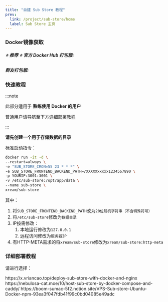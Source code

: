 ```yaml
---
title: "自建 Sub Store 教程"
prev:
  link: /project/sub-store/home
  label: Sub Store 主页
---
```



### Docker镜像获取

##### ⭐️ 推荐 ⭐️ 官方 Docker Hub 打包版:

<LinkCard
  title="Docker Hub: xream/sub-store"
  description="由开发者之一 xream 打包的 Docker 镜像"
  href="https://hub.docker.com/r/xream/sub-store"
/>

##### 群友打包版:

<LinkCard
  title="Docker Hub: lin8666/sub-store"
  description="由 折腾啥 群组的群友 打包的 Docker 镜像"
  href="https://hub.docker.com/r/xream/sub-store"
/>

### 快速教程

:::note

此部分适用于 **熟练使用 Docker 的用户**

普通用户请导航至下方[详细部署教程](#详细部署教程)

:::

**请先创建一个用于存储数据的目录**

标准启动指令：
```bash
docker run -it -d \
--restart=always \
-e "SUB_STORE_CRON=55 23 * * *" \
-e SUB_STORE_FRONTEND_BACKEND_PATH=/XXXXXxxxxx1234567890 \
-p YOURIP:3001:3001 \
-v /etc/sub-store:/opt/app/data \
--name sub-store \
xream/sub-store
```

其中：
1. 将`SUB_STORE_FRONTEND_BACKEND_PATH`改为`20位随机字符串（不含特殊符号）`
2. 将`/etc/sub-store`修改为`数据目录`
3. IP按需修改：
    1. 本地运行修改为`127.0.0.1`
    2. 远程访问修改为`服务器IP`
4. 有HTTP-META需求的将`xream/sub-store`修改为`xream/sub-store:http-meta`

### 详细部署教程

请进行选择：

<Tabs>
  <TabItem label="宝塔面板" icon="star">
    <Tabs>
      <TabItem label="Docker + nginx" icon="star">
        https://x.vriancao.top/deploy-sub-store-with-docker-and-nginx
      </TabItem>
    </Tabs>
  </TabItem>
  <TabItem label="命令行" icon="moon">
    <Tabs>
      <TabItem label="Docker Compose + Caddy" icon="star">
        https://nebulosa-cat.moe/10/host-sub-store-by-docker-compose-and-caddy/
      </TabItem>
      <TabItem label="Docker + npm" icon="moon">
        https://boom-sumac-5f2.notion.site/VPS-Sub-store-Ubuntu-Docker-npm-93ea3f047fdb41f99c0bd04085e49adc
      </TabItem>
    </Tabs>
  </TabItem>
</Tabs>